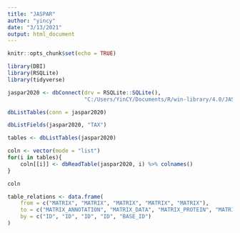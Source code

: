 ```yaml
---
title: "JASPAR"
author: "yincy"
date: "3/13/2021"
output: html_document
---
```


```r
knitr::opts_chunk$set(echo = TRUE)
```

```r
library(DBI)
library(RSQLite)
library(tidyverse)
```

```r
jaspar2020 <- dbConnect(drv = RSQLite::SQLite(),
                        "C:/Users/YinCY/Documents/R/win-library/4.0/JASPAR2020/extdata/JASPAR2020.sqlite")
```

```r
dbListTables(conn = jaspar2020)
```

```r
dbListFields(jaspar2020, "TAX")
```

```r
tables <- dbListTables(jaspar2020)

coln <- vector(mode = "list")
for(i in tables){
    coln[[i]] <- dbReadTable(jaspar2020, i) %>% colnames()
}
```

```r
coln
```

```r
table_relations <- data.frame(
    from = c("MATRIX", "MATRIX", "MATRIX", "MATRIX", "MATRIX"), 
    to = c("MATRIX_ANNOTATION", "MATRIX_DATA", "MATRIX_PROTEIN", "MATRIX_SPECIES", "TFFM"), 
    by = c("ID", "ID", "ID", "ID", "BASE_ID")
)
```

